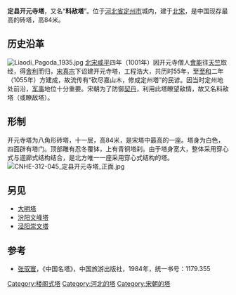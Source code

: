 {{文物保护单位
| 级别 = 全国
| 名称 = 定县开元寺塔
| 图片 = [[File:Dingzhou_Liaodi_Pagoda_3.jpg|180px]]
| 编号 = 1-70
| 分类 = 古建筑及历史纪念建筑物
| 时代 = [[北宋|北宋]]
| 所在 = [[河北省|河北省]][[定州市|定州市]]
| 登录 = 1961年
| Cat = 河北全国重点文物保护单位
}}
'''定县开元寺塔'''，又名“'''料敌塔'''”。位于[[河北省|河北省]][[定州市|定州市]]城内，建于[[北宋|北宋]]，是中国现存最高的砖塔，高84米。

==历史沿革==
[[File:Liaodi_Pagoda_1935.jpg|thumb]]
[[北宋|北宋]][[咸平|咸平]]四年（1001年）因开元寺僧人[[會能|會能]]往[[天竺|天竺]]取经，得[[舍利|舍利]]而归，[[宋真宗|宋真宗]]下诏建开元寺塔，工程浩大，共历时55年，至[[至和|至和]]二年（1055年）方建成，故流传有“砍尽嘉山木，修成定州塔”的民谚。因当时定州地处前沿，[[军事|军事]]地位十分重要。宋朝为了防御[[契丹|契丹]]，利用此塔瞭望敌情，故又名料敌塔（或瞭敌塔）。

==形制==
开元寺塔为八角形砖塔，十一层，高84米，是宋塔中最高的一座。塔身为白色，四面辟有塔门。顶部雕有忍冬覆钵，上有青铜塔刹。由于塔身宽大，整体采用穿心式与逥廊式结构结合，是北方唯一一座采用穿心式结构的塔。
[[File:CNHE-312-045_定县开元寺塔_正面.jpg|thumb]]

==另见==
*[[大明塔|大明塔]]
*[[汾阳文峰塔|汾阳文峰塔]]
*[[泾阳崇文塔|泾阳崇文塔]]


==参考==
*[[张驭寰|张驭寰]]，《中国名塔》，中国旅游出版社，1984年，统一书号：1179.355

{{河北全国重点文物保护单位}}

[[Category:楼阁式塔|Category:楼阁式塔]]
[[Category:河北的塔|Category:河北的塔]]
[[Category:宋朝的塔|Category:宋朝的塔]]